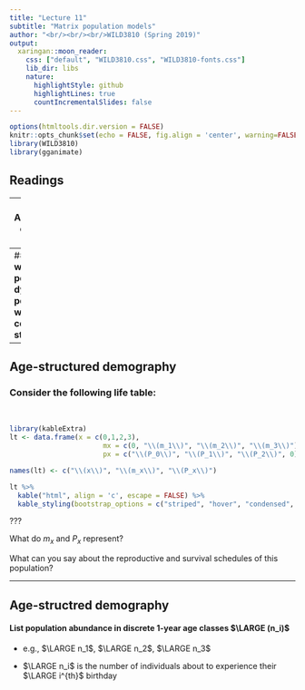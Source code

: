 ```yaml
---
title: "Lecture 11"
subtitle: "Matrix population models"
author: "<br/><br/><br/>WILD3810 (Spring 2019)"
output:
  xaringan::moon_reader:
    css: ["default", "WILD3810.css", "WILD3810-fonts.css"]
    lib_dir: libs
    nature:
      highlightStyle: github
      highlightLines: true
      countIncrementalSlides: false
---
```


```r
options(htmltools.dir.version = FALSE)
knitr::opts_chunk$set(echo = FALSE, fig.align = 'center', warning=FALSE, message=FALSE)
library(WILD3810)
library(gganimate)
```

## Readings

---
## Assumptions of the B-D models

#### Over the coming weeks, we will learn about why and how to relax assumption 3:  


1) Population closed to immigration and emigration  
<br/>


2) Model pertains to only the limiting sex, usually females  
<br/>


**3) Birth and death rates are independent of an individual’s age or biological stage**  
<br/>


4) Birth and death rates are constant

--
### **How can we model population dynamics of populations with complex age structure?**

---
## Age-structured demography

### Consider the following life table:
<br/>

```r
library(kableExtra)
lt <- data.frame(x = c(0,1,2,3),
                       mx = c(0, "\\(m_1\\)", "\\(m_2\\)", "\\(m_3\\)"),
                       px = c("\\(P_0\\)", "\\(P_1\\)", "\\(P_2\\)", 0))

names(lt) <- c("\\(x\\)", "\\(m_x\\)", "\\(P_x\\)")

lt %>%
  kable("html", align = 'c', escape = FALSE) %>%
  kable_styling(bootstrap_options = c("striped", "hover", "condensed", "responsive"), full_width = TRUE, font_size = 22) 
```

???

What do $m_x$ and $P_x$ represent?  

What can you say about the reproductive and survival schedules of this population?

---
## Age-structred demography

#### List population abundance in discrete 1-year age classes $\LARGE (n_i)$  

- e.g., $\LARGE n_1$, $\LARGE n_2$, $\LARGE n_3$  

- $\LARGE n_i$ is the number of individuals about to experience their $\LARGE i^{th}$ birthday  

